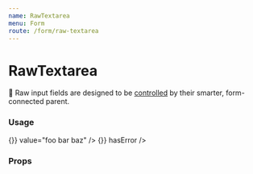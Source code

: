 ```yaml
---
name: RawTextarea
menu: Form
route: /form/raw-textarea
---
```



# RawTextarea

📣 Raw input fields are designed to be [controlled](https://reactjs.org/docs/forms.html#controlled-components) by their smarter, form-connected parent.

### Usage

<Playground>
  <Box block maxWidth="500px">
    <Label field="bio" title="Textarea" supportingText="Sized by explicit rows and cols">
      <RawTextarea
        name="bio"
        placeholder="Tell us about yourself..."
        rows={5}
        cols={40}
      />
    </Label>
    <Label field="bio-warning" title="Personal Bio" supportingText="with intrinsicWidth = 100%">
      <RawTextarea
        name="bio"
        intrinsicWidth="100%"
        onChange={() => {}}
        value="foo bar baz"
      />
    </Label>
    <Label field="bio-warning" title="Oops" supportingText="with validation error">
      <RawTextarea
        name="bio"
        intrinsicWidth="100%"
        value="foo bar baz"
        onChange={() => {}}
        hasError
      />
    </Label>
  </Box>
</Playground>

### Props

<Props of={RawTextarea} />
